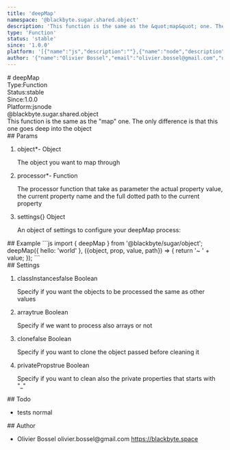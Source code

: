 ```yaml
---
title: 'deepMap'
namespace: '@blackbyte.sugar.shared.object'
description: 'This function is the same as the &quot;map&quot; one. The only difference is that this one goes deep into the object'
type: 'Function'
status: 'stable'
since: '1.0.0'
platform: '[{"name":"js","description":""},{"name":"node","description":""}]'
author: '{"name":"Olivier Bossel","email":"olivier.bossel@gmail.com","url":"https://blackbyte.space"}'
---
```

<div class="docmap -mdx">
# deepMap
<div class="docmap_metas">
<div class="docmap_type"><span class="docmap_type-label">Type:</span><span class="docmap_type-value">Function</span></div>
<div class="docmap_status"><span class="docmap_status-label">Status:</span><span class="docmap_status-value -stable">stable</span></div>
<div class="docmap_since"><span class="docmap_since-label">Since:</span><span class="docmap_since-value">1.0.0</span></div>
<div class="docmap_platform"><span class="docmap_platform-label">Platform:</span><span class="docmap_platform-value -js">js</span><span class="docmap_platform-value -node">node</span></div>
</div>
<div class="docmap_namespace">@blackbyte.sugar.shared.object</div>
<div class="docmap_description typo-lead typo-format">
This function is the same as the &quot;map&quot; one. The only difference is that this one goes deep into the object
</div>
<div class="docmap_params">
## Params
<ol class="docmap_list">
<li class="docmap_item">
<span class="docmap_name">object<span class="docmap_required">*</span></span><span class="docmap_default">-</span> <span class="docmap_type">Object</span>
<p class="docmap_description">The object you want to map through</p>
</li>
<li class="docmap_item">
<span class="docmap_name">processor<span class="docmap_required">*</span></span><span class="docmap_default">-</span> <span class="docmap_type">Function</span>
<p class="docmap_description">The processor function that take as parameter the actual property value&comma; the current property name and the full dotted path to the current property</p>
</li>
<li class="docmap_item">
<span class="docmap_name">settings</span><span class="docmap_default">&lcub;&rcub;</span> <span class="docmap_type">Object</span>
<p class="docmap_description">An object of settings to configure your deepMap process&colon;</p>
</li>
</ol>
</div>
<div class="docmap_examples">
## Example
<s-code language="js" header>
```js
import { deepMap } from '@blackbyte/sugar/object';
deepMap({
   hello: 'world'
}, ({object, prop, value, path}) => {
   return '~ ' + value;
});
```
</s-code>
</div>
<div class="docmap_settings">
## Settings
<ol class="docmap_list">
<li class="docmap_item">
<span class="docmap_name">classInstances</span><span class="docmap_default">false</span> <span class="docmap_type">Boolean</span>
<p class="docmap_description">Specify if you want the objects to be processed the same as other values</p>
</li>
<li class="docmap_item">
<span class="docmap_name">array</span><span class="docmap_default">true</span> <span class="docmap_type">Boolean</span>
<p class="docmap_description">Specify if we want to process also arrays or not</p>
</li>
<li class="docmap_item">
<span class="docmap_name">clone</span><span class="docmap_default">false</span> <span class="docmap_type">Boolean</span>
<p class="docmap_description">Specify if you want to clone the object passed before cleaning it</p>
</li>
<li class="docmap_item">
<span class="docmap_name">privateProps</span><span class="docmap_default">true</span> <span class="docmap_type">Boolean</span>
<p class="docmap_description">Specify if you want to clean also the private properties that starts with "_"</p>
</li>
</ol>
</div>
<div class="docmap_todo">
## Todo
<ul class="docmap_list">
<li class="docmap_item">
<span class="docmap_description">tests</span>
<span class="docmap_priority -normal">normal</span>
</li>
</ul>
</div>
<div class="docmap_author">
## Author
<ul class="docmap_list">
<li class="docmap_item">
<span class="docmap_name">Olivier Bossel</span>
<span class="docmap_email">olivier.bossel@gmail.com</span>
<a href="https://blackbyte.space" target="_blank" class="docmap_url">https://blackbyte.space</a>
</li>
</ul>
</div>
</div>